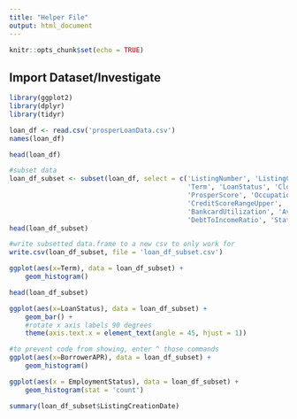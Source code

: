 ```yaml
---
title: "Helper File"
output: html_document
---
```


```r
knitr::opts_chunk$set(echo = TRUE)
```

## Import Dataset/Investigate

```r
library(ggplot2)
library(dplyr)
library(tidyr)

loan_df <- read.csv('prosperLoanData.csv')
names(loan_df)
```

```r
head(loan_df)

```


```r
#subset data
loan_df_subset <- subset(loan_df, select = c('ListingNumber', 'ListingCreationDate', 'CreditGrade', 
                                             'Term', 'LoanStatus', 'ClosedDate', 'BorrowerAPR', 'BorrowerRate', 'LenderYield',
                                             'ProsperScore', 'Occupation', 'EmploymentStatus', 'CreditScoreRangeLower',
                                             'CreditScoreRangeUpper', 'OpenRevolvingMonthlyPayment', 
                                             'BankcardUtilization', 'AvailableBankcardCredit', 'IncomeRange',
                                             'DebtToIncomeRatio', 'StatedMonthlyIncome', 'IncomeVerifiable'))
head(loan_df_subset)
```

```r
#write subsetted data.frame to a new csv to only work for 
write.csv(loan_df_subset, file = 'loan_df_subset.csv')
```

```r
ggplot(aes(x=Term), data = loan_df_subset) +
    geom_histogram()

```


```r
head(loan_df_subset)
```


```r
ggplot(aes(x=LoanStatus), data = loan_df_subset) +
    geom_bar() +
    #rotate x axis labels 90 degrees
    theme(axis.text.x = element_text(angle = 45, hjust = 1))
```

```r
#to prevent code from showing, enter ^ those commands
ggplot(aes(x=BorrowerAPR), data = loan_df_subset) +
    geom_histogram()
```


```r
ggplot(aes(x = EmploymentStatus), data = loan_df_subset) +
    geom_histogram(stat = 'count')
```


```r
summary(loan_df_subset$ListingCreationDate)
```







